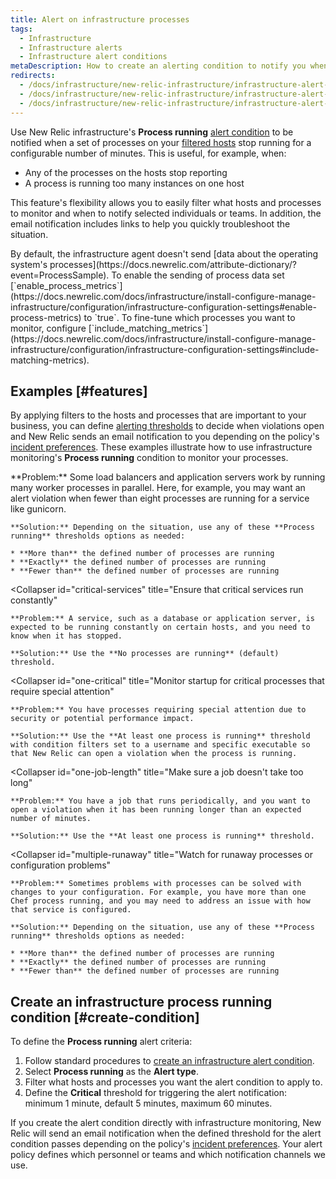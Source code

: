 ```yaml
---
title: Alert on infrastructure processes
tags:
  - Infrastructure
  - Infrastructure alerts
  - Infrastructure alert conditions
metaDescription: How to create an alerting condition to notify you when processes have stopped reporting or are not running as expected.
redirects:
  - /docs/infrastructure/new-relic-infrastructure/infrastructure-alert-conditions/alert-when-infrastructure-processes-stop-reporting
  - /docs/infrastructure/new-relic-infrastructure/infrastructure-alert-conditions/alert-when-infrastructure-processes-not-running
  - /docs/infrastructure/new-relic-infrastructure/infrastructure-alert-conditions/alert-infrastructure-process-running
---
```


Use New Relic infrastructure's **Process running** [alert condition](/docs/infrastructure/new-relic-infrastructure/configuration/infrastructure-alerts-add-edit-or-view-host-alert-information) to be notified when a set of processes on your [filtered hosts](/docs/infrastructure/new-relic-infrastructure/filter-group/filter-sets-organize-your-infrastructure-hosts) stop running for a configurable number of minutes. This is useful, for example, when:

* Any of the processes on the hosts stop reporting
* A process is running too many instances on one host

This feature's flexibility allows you to easily filter what hosts and processes to monitor and when to notify selected individuals or teams. In addition, the email notification includes links to help you quickly troubleshoot the situation.

<Callout variant="important">
  By default, the infrastructure agent doesn't send [data about the operating system's processes](https://docs.newrelic.com/attribute-dictionary/?event=ProcessSample). To enable the sending of process data set [`enable_process_metrics`](https://docs.newrelic.com/docs/infrastructure/install-configure-manage-infrastructure/configuration/infrastructure-configuration-settings#enable-process-metrics) to `true`. To fine-tune which processes you want to monitor, configure [`include_matching_metrics`](https://docs.newrelic.com/docs/infrastructure/install-configure-manage-infrastructure/configuration/infrastructure-configuration-settings#include-matching-metrics).
</Callout>

## Examples [#features]

By applying filters to the hosts and processes that are important to your business, you can define [alerting thresholds](/docs/alerts/new-relic-alerts/getting-started/alerts-glossary#alert-threshold) to decide when violations open and New Relic sends an email notification to you depending on the policy's [incident preferences](/docs/alerts/new-relic-alerts/configuring-alert-policies/specify-when-new-relic-creates-incidents). These examples illustrate how to use infrastructure monitoring's **Process running** condition to monitor your processes.

<CollapserGroup>
  <Collapser
    id="processes-load"
    title="Ensure enough processes are running to satisfy load"
  >
    **Problem:** Some load balancers and application servers work by running many worker processes in parallel. Here, for example, you may want an alert violation when fewer than eight processes are running for a service like gunicorn.

    **Solution:** Depending on the situation, use any of these **Process running** thresholds options as needed:

    * **More than** the defined number of processes are running
    * **Exactly** the defined number of processes are running
    * **Fewer than** the defined number of processes are running
  </Collapser>

  <Collapser
    id="critical-services"
    title="Ensure that critical services run constantly"
  >
    **Problem:** A service, such as a database or application server, is expected to be running constantly on certain hosts, and you need to know when it has stopped.

    **Solution:** Use the **No processes are running** (default) threshold.
  </Collapser>

  <Collapser
    id="one-critical"
    title="Monitor startup for critical processes that require special attention"
  >
    **Problem:** You have processes requiring special attention due to security or potential performance impact.

    **Solution:** Use the **At least one process is running** threshold with condition filters set to a username and specific executable so that New Relic can open a violation when the process is running.
  </Collapser>

  <Collapser
    id="one-job-length"
    title="Make sure a job doesn't take too long"
  >
    **Problem:** You have a job that runs periodically, and you want to open a violation when it has been running longer than an expected number of minutes.

    **Solution:** Use the **At least one process is running** threshold.
  </Collapser>

  <Collapser
    id="multiple-runaway"
    title="Watch for runaway processes or configuration problems"
  >
    **Problem:** Sometimes problems with processes can be solved with changes to your configuration. For example, you have more than one Chef process running, and you may need to address an issue with how that service is configured.

    **Solution:** Depending on the situation, use any of these **Process running** thresholds options as needed:

    * **More than** the defined number of processes are running
    * **Exactly** the defined number of processes are running
    * **Fewer than** the defined number of processes are running
  </Collapser>
</CollapserGroup>

## Create an infrastructure process running condition [#create-condition]

To define the **Process running** alert criteria:

1. Follow standard procedures to [create an infrastructure alert condition](/docs/infrastructure/new-relic-infrastructure/configuration/infrastructure-alerts-add-edit-or-view-host-alert-information).
2. Select **Process running** as the **Alert type**.
3. Filter what hosts and processes you want the alert condition to apply to.
4. Define the **Critical** threshold for triggering the alert notification: minimum 1 minute, default 5 minutes, maximum 60 minutes.

If you create the alert condition directly with infrastructure monitoring, New Relic will send an email notification when the defined threshold for the alert condition passes depending on the policy's [incident preferences](/docs/alerts/new-relic-alerts/configuring-alert-policies/specify-when-new-relic-creates-incidents). Your alert policy defines which personnel or teams and which notification channels we use.
